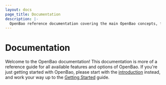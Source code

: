 ```yaml
---
layout: docs
page_title: Documentation
description: |-
  OpenBao reference documentation covering the main OpenBao concepts, feature FAQs, and CLI usage examples to start managing your secrets.
---
```


# Documentation

Welcome to the OpenBao documentation! This documentation is more of a reference guide for all available features and options of OpenBao. If you're just getting started with OpenBao, please start with the [introduction](/docs/what-is-openbao) instead, and work your way up to the [Getting Started](/tutorials/getting-started/getting-started-install) guide.
